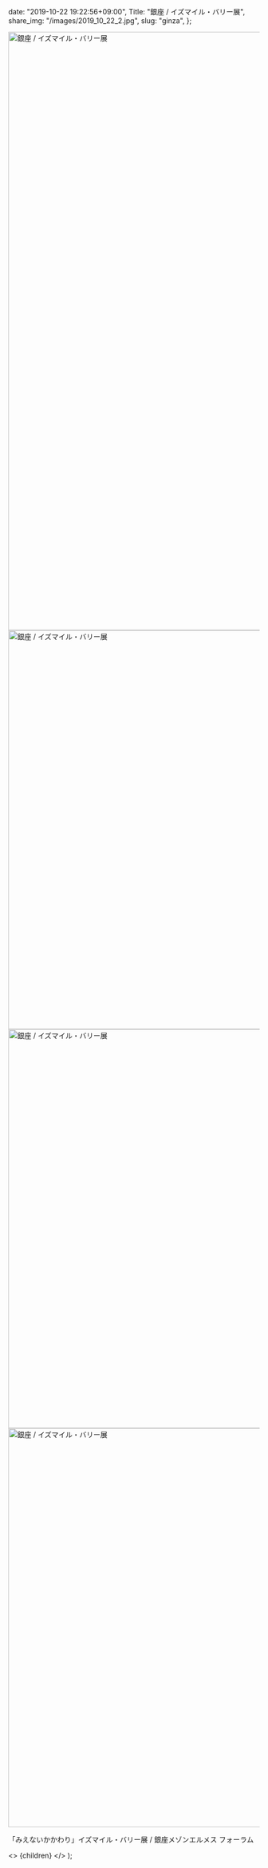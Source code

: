 
  date: "2019-10-22 19:22:56+09:00",
  Title: "銀座 / イズマイル・バリー展",
  share_img: "/images/2019_10_22_2.jpg",
  slug: "ginza",
};

<img src="/images/2019_10_22_1.jpg" alt="銀座 / イズマイル・バリー展" width="800" height="1200" />

<img src="/images/2019_10_22_2.jpg" alt="銀座 / イズマイル・バリー展" width="1200" height="800" />

<img src="/images/2019_10_22_3.jpg" alt="銀座 / イズマイル・バリー展" width="1200" height="800" loading="lazy" />

<img src="/images/2019_10_22_4.jpg" alt="銀座 / イズマイル・バリー展" width="1200" height="800" loading="lazy" />

「みえないかかわり」イズマイル・バリー展 / 銀座メゾンエルメス フォーラム

  <>
    <Head>
      <title>{meta.Title} | 異郷好実</title>
    </Head>
    <PostLayout meta={meta}>{children}</PostLayout>
  </>
);

